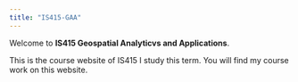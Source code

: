 ```yaml
---
title: "IS415-GAA"
---
```


Welcome to **IS415 Geospatial Analyticvs and Applications**.

This is the course website of IS415 I study this term. You will find my course work on this website.
